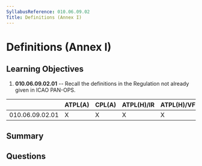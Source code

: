 ```yaml
---
SyllabusReference: 010.06.09.02
Title: Definitions (Annex I)
---
```


# Definitions (Annex I)

## Learning Objectives

1. **010.06.09.02.01** -- Recall the definitions in the Regulation not already
   given in ICAO PAN-OPS.

|                 | ATPL(A) | CPL(A) | ATPL(H)/IR | ATPL(H)/VFR | CPL(H) | IR  | CBIR(A) |
| --------------- | ------- | ------ | ---------- | ----------- | ------ | --- | ------- |
| 010.06.09.02.01 | X       | X      | X          | X           | X      | X   | X       |

## Summary

## Questions

